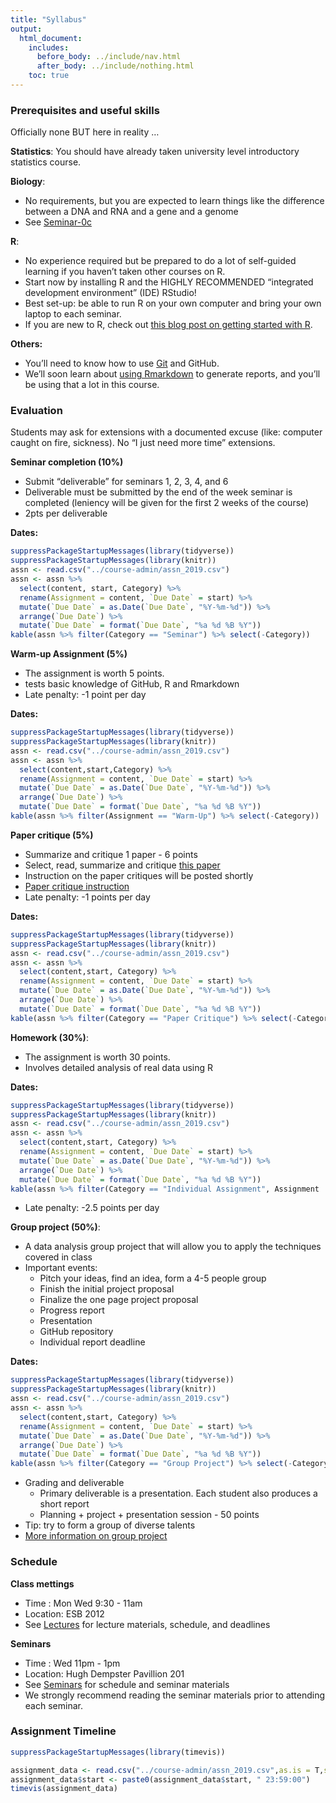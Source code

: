 ```yaml
---
title: "Syllabus"
output:
  html_document:
    includes:
      before_body: ../include/nav.html
      after_body: ../include/nothing.html
    toc: true
---
```


### Prerequisites and useful skills

Officially none BUT here in reality ...

**Statistics**: You should have already taken university level introductory statistics course.

**Biology**: 

- No requirements, but you are expected to learn things like the difference between a DNA and RNA and a gene and a genome
- See [Seminar-0c](https://github.com/STAT540-UBC/STAT540-UBC.github.io/tree/master//seminars/seminars_winter_2019/seminar0c/sm01e_biology-intro-2017.pdf) 

**R**: 

- No experience required but be prepared to do a lot of self-guided learning if you haven't taken other courses on R. 
- Start now by installing R and the HIGHLY RECOMMENDED "integrated development environment" (IDE) RStudio! 
- Best set-up: be able to run R on your own computer and bring your own laptop to each seminar.
- If you are new to R, check out [this blog post on getting started with R](http://santina.me/r/2015/12/15/Get-started-with-R.html). 

**Others:** 

- You'll need to know how to use [Git](https://stat545-ubc.github.io/git01_git-install.html) and GitHub. 
- We'll soon learn about [using Rmarkdown](https://stat540-ubc.github.io/seminars/sm02a_rMarkdown.html) to generate reports, and you'll be using that a lot in this course. 

### Evaluation

Students may ask for extensions with a documented excuse (like: computer caught on fire, sickness). No "I just need more time" extensions.

**Seminar completion (10%)**

- Submit "deliverable" for seminars 1, 2, 3, 4, and 6
- Deliverable must be submitted by the end of the week seminar is completed (leniency will be given for the first 2 weeks of the course)
- 2pts per deliverable 

**Dates:**

```r
suppressPackageStartupMessages(library(tidyverse))
suppressPackageStartupMessages(library(knitr))
assn <- read.csv("../course-admin/assn_2019.csv")
assn <- assn %>% 
  select(content, start, Category) %>%
  rename(Assignment = content, `Due Date` = start) %>%
  mutate(`Due Date` = as.Date(`Due Date`, "%Y-%m-%d")) %>%
  arrange(`Due Date`) %>% 
  mutate(`Due Date` = format(`Due Date`, "%a %d %B %Y"))
kable(assn %>% filter(Category == "Seminar") %>% select(-Category))
```

**Warm-up Assignment (5%)**

- The assignment is worth 5 points.
- tests basic knowledge of GitHub, R and Rmarkdown
- Late penalty: -1 point per day

**Dates:**

```r
suppressPackageStartupMessages(library(tidyverse))
suppressPackageStartupMessages(library(knitr))
assn <- read.csv("../course-admin/assn_2019.csv")
assn <- assn %>% 
  select(content,start,Category) %>%
  rename(Assignment = content, `Due Date` = start) %>%
  mutate(`Due Date` = as.Date(`Due Date`, "%Y-%m-%d")) %>%
  arrange(`Due Date`) %>% 
  mutate(`Due Date` = format(`Due Date`, "%a %d %B %Y"))
kable(assn %>% filter(Assignment == "Warm-Up") %>% select(-Category))
```

**Paper critique (5%)**

- Summarize and critique 1 paper - 6 points
- Select, read, summarize and critique [this paper](https://www.ncbi.nlm.nih.gov/pmc/articles/PMC4405555/)
- Instruction on the paper critiques will be posted shortly
- [Paper critique instruction](https://stat540-ubc.github.io/subpages/assignments.html)
- Late penalty: -1 points per day

**Dates:**

```r
suppressPackageStartupMessages(library(tidyverse))
suppressPackageStartupMessages(library(knitr))
assn <- read.csv("../course-admin/assn_2019.csv")
assn <- assn %>% 
  select(content,start, Category) %>%
  rename(Assignment = content, `Due Date` = start) %>%
  mutate(`Due Date` = as.Date(`Due Date`, "%Y-%m-%d")) %>%
  arrange(`Due Date`) %>% 
  mutate(`Due Date` = format(`Due Date`, "%a %d %B %Y"))
kable(assn %>% filter(Category == "Paper Critique") %>% select(-Category))
```

**Homework (30%)**: 

- The assignment is worth 30 points. 
- Involves detailed analysis of real data using R 

**Dates:**

```r
suppressPackageStartupMessages(library(tidyverse))
suppressPackageStartupMessages(library(knitr))
assn <- read.csv("../course-admin/assn_2019.csv")
assn <- assn %>% 
  select(content,start, Category) %>%
  rename(Assignment = content, `Due Date` = start) %>%
  mutate(`Due Date` = as.Date(`Due Date`, "%Y-%m-%d")) %>%
  arrange(`Due Date`) %>% 
  mutate(`Due Date` = format(`Due Date`, "%a %d %B %Y"))
kable(assn %>% filter(Category == "Individual Assignment", Assignment != "Warm-Up") %>% select(-Category))
```

- Late penalty: -2.5 points per day

**Group project (50%)**: 

- A data analysis group project that will allow you to apply the techniques covered in class
- Important events: 
    - Pitch your ideas, find an idea, form a 4-5 people group 
    - Finish the initial project proposal
    - Finalize the one page project proposal 
    - Progress report
    - Presentation 
    - GitHub repository
    - Individual report deadline

**Dates:**

```r
suppressPackageStartupMessages(library(tidyverse))
suppressPackageStartupMessages(library(knitr))
assn <- read.csv("../course-admin/assn_2019.csv")
assn <- assn %>% 
  select(content,start, Category) %>%
  rename(Assignment = content, `Due Date` = start) %>%
  mutate(`Due Date` = as.Date(`Due Date`, "%Y-%m-%d")) %>%
  arrange(`Due Date`) %>% 
  mutate(`Due Date` = format(`Due Date`, "%a %d %B %Y"))
kable(assn %>% filter(Category == "Group Project") %>% select(-Category))
``` 

- Grading and deliverable 
    - Primary deliverable is a presentation. Each student also produces a short report 
    - Planning + project + presentation session - 50 points 
- Tip: try to form a group of diverse talents
- [More information on group project](https://stat540-ubc.github.io/subpages/assignments.html#final-group-project) 


### Schedule  

**Class mettings** 

- Time : Mon Wed 9:30 - 11am
- Location: ESB 2012
- See [Lectures](lectures.html) for lecture materials, schedule, and deadlines 

**Seminars**

- Time : Wed 11pm - 1pm
- Location: Hugh Dempster Pavillion 201
- See [Seminars](seminars.html) for schedule and seminar materials 
- We strongly recommend reading the seminar materials prior to attending each seminar. 


### Assignment Timeline

```r
suppressPackageStartupMessages(library(timevis))

assignment_data <- read.csv("../course-admin/assn_2019.csv",as.is = T,sep = ",")
assignment_data$start <- paste0(assignment_data$start, " 23:59:00")
timevis(assignment_data)
```